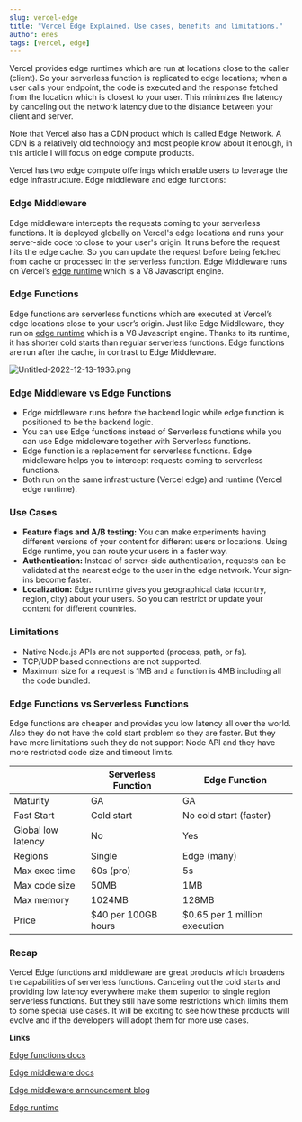 ```yaml
---
slug: vercel-edge
title: "Vercel Edge Explained. Use cases, benefits and limitations."
author: enes
tags: [vercel, edge]
---
```


Vercel provides edge runtimes which are run at locations close to the caller (client). So your serverless function is replicated to edge locations; when a user calls your endpoint, the code is executed and the response fetched from the location which is closest to your user. This minimizes the latency by canceling out the network latency due to the distance between your client and server.

Note that Vercel also has a CDN product which is called Edge Network. A CDN is a relatively old technology and most people know about it enough, in this article I will focus on edge compute products.

Vercel has two edge compute offerings which enable users to leverage the edge infrastructure. Edge middleware and edge functions:

### Edge Middleware

Edge middleware intercepts the requests coming to your serverless functions. It is deployed globally on Vercel's [](https://vercel.com/docs/concepts/edge-network/overview)edge locations and runs your server-side code to close to your user's origin. It runs before the request hits the edge cache. So you can update the request before being fetched from cache or processed in the serverless function. Edge Middleware runs on Vercel’s [edge runtime](https://edge-runtime.vercel.sh/packages/runtime) which is a V8 Javascript engine.

### Edge Functions

Edge functions are serverless functions which are executed at Vercel’s edge locations close to your user’s origin. Just like Edge Middleware, they run on [edge runtime](https://edge-runtime.vercel.sh/packages/runtime) which is a V8 Javascript engine. Thanks to its runtime, it has shorter cold starts than regular serverless functions. Edge functions are run after the cache, in contrast to Edge Middleware.

![Untitled-2022-12-13-1936.png](/blog/vercel-edge/vercel-edge.png)


### Edge Middleware vs Edge Functions

- Edge middleware runs before the backend logic while edge function is positioned to be the backend logic.
- You can use Edge functions instead of Serverless functions while you can use Edge middleware together with Serverless functions.
- Edge function is a replacement for serverless functions. Edge middleware helps you to intercept requests coming to serverless functions.
- Both run on the same infrastructure (Vercel edge) and runtime (Vercel edge runtime).

### Use Cases

- **Feature flags and A/B testing:** You can make experiments having different versions of your content for different users or locations. Using Edge runtime, you can route your users in a faster way.
- **Authentication:** Instead of server-side authentication, requests can be validated at the nearest edge to the user in the edge network. Your sign-ins become faster.
- **Localization:** Edge runtime gives you geographical data (country, region, city) about your users. So you can restrict or update your content for different countries.

### Limitations

- Native Node.js APIs are not supported (process, path, or fs).
- TCP/UDP based connections are not supported.
- Maximum size for a request is 1MB and a function is 4MB including all the code bundled.

### Edge Functions vs Serverless Functions

Edge functions are cheaper and provides you low latency all over the world. Also they do not have the cold start problem so they are faster. But they have more limitations such they do not support Node API and they have more restricted code size and timeout limits.

|  | Serverless Function | Edge Function |
| --- | --- | --- |
| Maturity | GA | GA |
| Fast Start | Cold start | No cold start (faster) |
| Global low latency | No | Yes |
| Regions | Single | Edge (many) |
| Max exec time | 60s (pro) | 5s |
| Max code size | 50MB | 1MB |
| Max memory | 1024MB | 128MB |
| Price | $40 per 100GB hours | $0.65 per 1 million execution |

### Recap

Vercel Edge functions and middleware are great products which broadens the capabilities of serverless functions. Canceling out the cold starts and providing low latency everywhere make them superior to single region serverless functions. But they still have some restrictions which limits them to some special use cases. It will be exciting to see how these products will evolve and if the developers will adopt them for more use cases.

**Links**

[Edge functions docs](https://vercel.com/docs/concepts/functions/edge-functions)

[Edge middleware docs](https://vercel.com/docs/concepts/functions/edge-middleware)

[Edge middleware announcement blog](https://vercel.com/blog/vercel-edge-middleware-dynamic-at-the-speed-of-static)

[Edge runtime](https://edge-runtime.vercel.sh/)